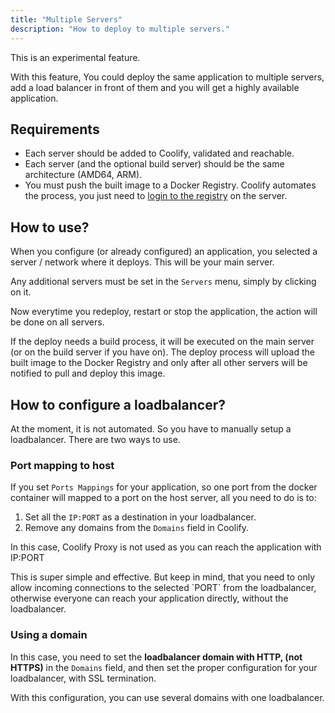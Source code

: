 ```yaml
---
title: "Multiple Servers"
description: "How to deploy to multiple servers."
---
```


<Warning>
This is an experimental feature.
</Warning>

With this feature, You could deploy the same application to multiple servers, add a load balancer in front of them and you will get a highly available application.


## Requirements
- Each server should be added to Coolify, validated and reachable.
- Each server (and the optional build server) should be the same architecture (AMD64, ARM).
- You must push the built image to a Docker Registry. Coolify automates the process, you just need to [login to the registry](/knowledge-base/docker/registry#docker-credentials) on the server.


## How to use?
When you configure (or already configured) an application, you selected a server / network where it deploys. This will be your main server.

Any additional servers must be set in the `Servers` menu, simply by clicking on it.

Now everytime you redeploy, restart or stop the application, the action will be done on all servers. 

If the deploy needs a build process, it will be executed on the main server (or on the build server if you have on). The deploy process will upload the built image to the Docker Registry and only after all other servers will be notified to pull and deploy this image.

## How to configure a loadbalancer?
At the moment, it is not automated. So you have to manually setup a loadbalancer. There are two ways to use.

### Port mapping to host
If you set `Ports Mappings` for your application, so one port from the docker container will mapped to a port on the host server, all you need to do is to:

1. Set all the `IP:PORT` as a destination in your loadbalancer.
2. Remove any domains from the `Domains` field in Coolify.

In this case, Coolify Proxy is not used as you can reach the application with IP:PORT

<Tip>
This is super simple and effective. But keep in mind, that you need to only allow incoming connections to the selected `PORT` from the loadbalancer, otherwise everyone can reach your application directly, without the loadbalancer.
</Tip>

### Using a domain
In this case, you need to set the **loadbalancer domain with HTTP, (not HTTPS)** in the `Domains` field, and then set the proper configuration for your loadbalancer, with SSL termination.

With this configuration, you can use several domains with one loadbalancer.

